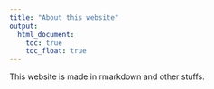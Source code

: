 ```yaml
---
title: "About this website"
output: 
  html_document:
    toc: true
    toc_float: true
---
```



This website is made in rmarkdown and other stuffs.